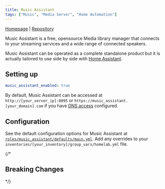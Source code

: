 ```yaml
---
title: Music Assistant
tags: ["Music", "Media Server", "Home Automation"]
---
```



[Homepage](https://www.music-assistant.io/) |
[Repository](https://github.com/music-assistant/server)

<Tags tags={frontmatter.tags} />

Music Assistant is a free, opensource Media library manager that connects to your streaming services and a wide range of connected speakers.

Music Assistant can be operated as a complete standalone product but it is actually tailored to use side by side with [Home Assistant](./homeassistant).

## Setting up

```yaml title="inventories/homelab/group_vars/homelab.yml"
music_assistant_enabled: true
```

By default, Music Assistant can be accessed at `http://[your_server_ip]:8095` or `https://music_assistant.[your_domain].com` if you have [DNS access](../guides/dns-access) configured.

## Configuration

See the default configuration options for Music Assistant at [`roles/music_assistant/defaults/main.yml`](https://github.com/Dylancyclone/ansible-homelab-orchestration/blob/main/roles/music_assistant/defaults/main.yml).
Add any overrides to your `inventories/[your_inventory]/group_vars/homelab.yml` file.

{/* 

## Breaking Changes

*/}
